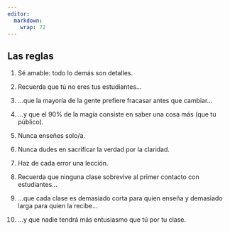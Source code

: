 ```yaml
---
editor: 
  markdown: 
    wrap: 72
---
```


## Las reglas {#rules}

1.  Sé amable: todo lo demás son detalles.

2.  Recuerda que tú no eres tus estudiantes...

3.  ...que la mayoría de la gente prefiere fracasar antes que cambiar...

4.  ...y que el 90% de la magia consiste en saber una cosa más (que tu
    público).

5.  Nunca enseñes solo/a.

6.  Nunca dudes en sacrificar la verdad por la claridad.

7.  Haz de cada error una lección.

8.  Recuerda que ninguna clase sobrevive al primer contacto con
    estudiantes...

9.  ...que cada clase es demasiado corta para quien enseña y demasiado
    larga para quien la recibe...

10. ...y que nadie tendrá más entusiasmo que tú por tu clase.
